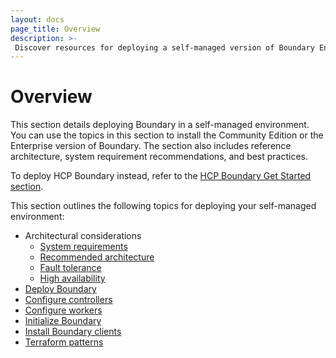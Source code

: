 ```yaml
---
layout: docs
page_title: Overview
description: >-
 Discover resources for deploying a self-managed version of Boundary Enterprise or Boundary Community Edition.
---
```


# Overview

This section details deploying Boundary in a self-managed environment.
You can use the topics in this section to install the Community Edition or the Enterprise version of Boundary.
The section also includes reference architecture, system requirement recommendations, and best practices.

To deploy HCP Boundary instead, refer to the [HCP Boundary Get Started section](/boundary/docs/hcp/get-started/deploy-and-login).

This section outlines the following topics for deploying your self-managed environment:

- Architectural considerations
  - [System requirements](/boundary/docs/architecture/system-requirements)
  - [Recommended architecture](/boundary/docs/architecture/recommended-architecture)
  - [Fault tolerance](/boundary/docs/architecture/fault-tolerance)
  - [High availability](/boundary/docs/architecture/high-availability)
- [Deploy Boundary](/boundary/docs/install-boundary/self-managed/deploy)
- [Configure controllers](/boundary/docs/install-boundary/self-managed/configure-controllers)
- [Configure workers](/boundary/docs/install-boundary/self-managed/configure-workers)
- [Initialize Boundary](/boundary/docs/install-boundary/self-managed/initialize)
- [Install Boundary clients](/boundary/docs/install-boundary/self-managed/install-clients)
- [Terraform patterns](/boundary/docs/install-boundary/terraform-patterns)